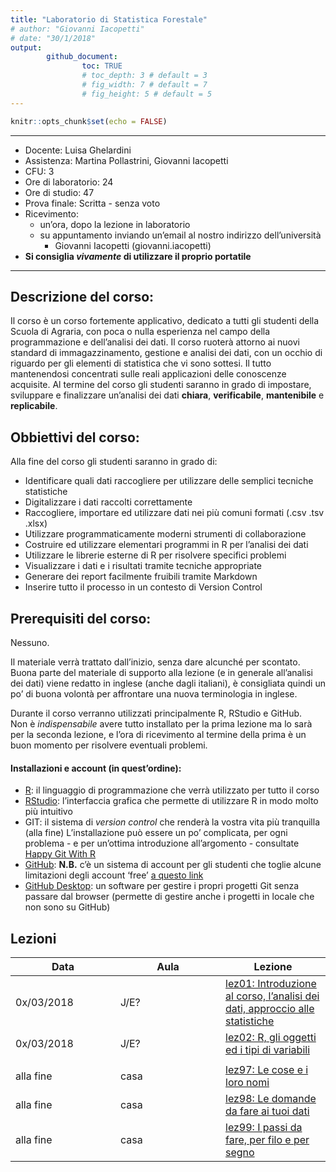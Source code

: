 ```yaml
---
title: "Laboratorio di Statistica Forestale"
# author: "Giovanni Iacopetti"
# date: "30/1/2018"
output: 
        github_document:
                toc: TRUE
                # toc_depth: 3 # default = 3
                # fig_width: 7 # default = 7
                # fig_height: 5 # default = 5
---
```


```r
knitr::opts_chunk$set(echo = FALSE)
```

---

* Docente: Luisa Ghelardini
* Assistenza: Martina Pollastrini, Giovanni Iacopetti
* CFU: 3
* Ore di laboratorio: 24
* Ore di studio: 47 
* Prova finale: Scritta - senza voto
* Ricevimento:
  * un'ora, dopo la lezione in laboratorio
  * su appuntamento inviando un'email al nostro indirizzo dell'università  
    * Giovanni Iacopetti (giovanni.iacopetti)
    
* **Si consiglia _vivamente_ di utilizzare il proprio portatile**

---

## Descrizione del corso:

Il corso è un corso fortemente applicativo, dedicato a tutti gli studenti della Scuola di Agraria, con poca o nulla esperienza nel campo della programmazione e dell'analisi dei dati.
Il corso ruoterà attorno ai nuovi standard di immagazzinamento, gestione e analisi dei dati, con un occhio di riguardo per gli elementi di statistica che vi sono sottesi.
Il tutto mantenendosi concentrati sulle reali applicazioni delle conoscenze acquisite.
Al termine del corso gli studenti saranno in grado di impostare, sviluppare e finalizzare un'analisi dei dati **chiara**, **verificabile**, **mantenibile** e **replicabile**.

## Obbiettivi del corso:

Alla fine del corso gli studenti saranno in grado di:

* Identificare quali dati raccogliere per utilizzare delle semplici tecniche statistiche
* Digitalizzare i dati raccolti correttamente
* Raccogliere, importare ed utilizzare dati nei più comuni formati (.csv .tsv .xlsx)
* Utilizzare programmaticamente moderni strumenti di collaborazione
* Costruire ed utilizzare elementari programmi in R per l'analisi dei dati
* Utilizzare le librerie esterne di R per risolvere specifici problemi
* Visualizzare i dati e i risultati tramite tecniche appropriate
* Generare dei report facilmente fruibili tramite Markdown
* Inserire tutto il processo in un contesto di Version Control

## Prerequisiti del corso:
Nessuno. 

Il materiale verrà trattato dall'inizio, senza dare alcunché per scontato.  
Buona parte del materiale di supporto alla lezione (e in generale all'analisi dei dati) viene redatto in inglese (anche dagli italiani), è consigliata quindi un po' di buona volontà per affrontare una nuova terminologia in inglese.

Durante il corso verranno utilizzati principalmente R, RStudio e GitHub.  
Non è *indispensabile* avere tutto installato per la prima lezione ma lo sarà per la seconda lezione, e l'ora di ricevimento al termine della prima è un buon momento per risolvere eventuali problemi.

#### Installazioni e account (in quest'ordine):
* [R](https://cran.rstudio.com): il linguaggio di programmazione che verrà utilizzato per tutto il corso
* [RStudio](https://www.rstudio.com/products/rstudio/download/): l'interfaccia grafica che permette di utilizzare R in modo molto più intuitivo
* GIT: il sistema di *version control* che renderà la vostra vita più tranquilla (alla fine) L'installazione può essere un po' complicata, per ogni problema - e per un'ottima introduzione all'argomento - consultate [Happy Git With R](http://happygitwithr.com/)
* [GitHub](http://github.com/): **N.B.** c'è un sistema di account per gli studenti che toglie alcune limitazioni degli account 'free' [a questo link](https://education.github.com/pack)
* [GitHub Desktop](https://desktop.github.com/): un software per gestire i propri progetti Git senza passare dal browser (permette di gestire anche i progetti in locale che non sono su GitHub)

## Lezioni


| Data       | Aula | Lezione                                                    |
| ---        | ---  | ---                                                        |
| 0x/03/2018 | J/E? | [lez01: Introduzione al corso, l'analisi dei dati, approccio alle statistiche](lez01/) |
| 0x/03/2018 | J/E? | [lez02: R, gli oggetti ed i tipi di variabili](lez02/) |
|            |      |                                                        |
| alla fine  | casa | [lez97: Le cose e i loro nomi](lez97/) |
| alla fine  | casa | [lez98: Le domande da fare ai tuoi dati](lez98/) |
| alla fine  | casa | [lez99: I passi da fare, per filo e per segno](lez99/) |

